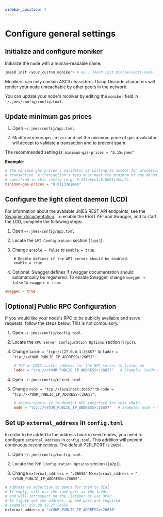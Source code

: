 ```yaml
---
sidebar_position: 4
---
```



# Configure general settings

## Initialize and configure moniker

Initialize the node with a human-readable name:

```bash
jmesd init <your_custom_moniker> # ex., jmesd init michaelscott-node
```

<Admonition type="caution" icon="☢️" title="Moniker characters">

Monikers can only contain ASCII characters. Using Unicode characters will render your node unreachable by other peers in the network.

</Admonition>

You can update your node's moniker by editing the `moniker` field in `~/.jmes/config/config.toml`.

## Update minimum gas prices

1. Open `~/.jmes/config/app.toml`.

2. Modify `minimum-gas-prices` and set the minimum price of gas a validator will accept to validate a transaction and to prevent spam.

The recommended setting is:
`minimum-gas-prices = "0.15ujmes"`

**Example**:

```toml
# The minimum gas prices a validator is willing to accept for processing a
# transaction. A transaction's fees must meet the minimum of any denomination
# specified in this config (e.g. 0.25token1;0.0001token2).
minimum-gas-prices = "0.01133ujmes"

```

## Configure the light client daemon (LCD)

For information about the available JMES REST API endpoints, see the [Swagger documentation](https://phoenix-lcd.jmes.dev/swagger/). To enable the REST API and Swagger, and to start the LCD, complete the following steps:

1. Open `~/.jmes/config/app.toml`.

2. Locate the `API Configuration` section (`[api]`).

3. Change `enable = false` to `enable = true`.

```
    # Enable defines if the API server should be enabled.
    enable = true
```

4. Optional: Swagger defines if swagger documentation should automatically be registered. To enable Swagger, change `swagger = false` to `swagger = true`.

```toml
swagger = true
```

## [Optional] Public RPC Configuration
If you would like your node's RPC to be publicly available and serve requests, follow the steps below. This is not compulsory.

1. Open `~/.jmes/config/config.toml`.

2. Locate the `RPC Server Configuration Options` section (`[rpc]`).

3. Change `laddr = "tcp://127.0.0.1:26657"` to `laddr = "tcp://<YOUR_PUBLIC_IP_ADDRESS>:26657"`.
```toml
    # TCP or UNIX socket address for the RPC server to listen on
    laddr = "tcp://<YOUR_PUBLIC_IP_ADDRESS>:26657"   # Example: laddr = "tcp://164.92.191.45:26657"
```

4. Open `~/.jmes/config/client.toml`.

5. Change `node = "tcp://localhost:26657"` to `node = "tcp://<YOUR_PUBLIC_IP_ADDRESS>:26657"`.

```toml
    # <host>:<port> to Tendermint RPC interface for this chain
    node = "tcp://<YOUR_PUBLIC_IP_ADDRESS>:26657"   # Example: node = "tcp://164.92.191.45:26657"
```

## Set up `external_address` in `config.toml`

In order to be added to the address book in seed nodes, you need to configure `external_address` in `config.toml`. This addition will prevent continuous reconnections. The default P2P_PORT is `26656`.

1. Open `~/.jmes/config/config.toml`.

2. Locate the `P2P Configuration Options` section (`[p2p]`).

3. Change `external_address = ":26656"` to `external_address = "<YOUR_PUBLIC_IP_ADDRESS>:26656"`.

```sh
# Address to advertise to peers for them to dial
# If empty, will use the same port as the laddr,
# and will introspect on the listener or use UPnP
# to figure out the address. ip and port are required
# example: 159.89.10.97:26656
external_address = "<YOUR_PUBLIC_IP_ADDRESS>:26656" 
```
